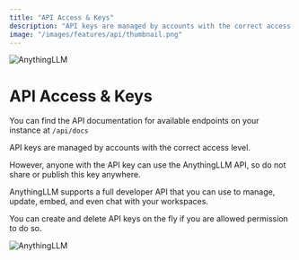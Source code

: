 ```yaml
---
title: "API Access & Keys"
description: "API keys are managed by accounts with the correct access level."
image: "/images/features/api/thumbnail.png"
---
```



<Image
  src="/images/features/api/thumbnail.png" 
  height={1080} 
  width={1920} 
  quality={100}
  alt="AnythingLLM"
/>


# API Access & Keys

You can find the API documentation for available endpoints on your instance at `/api/docs`

API keys are managed by accounts with the correct access level.

However, anyone with the API key can use the AnythingLLM API, so do not share or publish this key anywhere.

AnythingLLM supports a full developer API that you can use to manage, update, embed, and even chat with your workspaces.

You can create and delete API keys on the fly if you are allowed permission to do so.

<Image
  src="/images/features/api/api-keys.png" 
  height={1080} 
  width={1920} 
  quality={100}
  alt="AnythingLLM"
/>